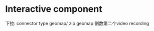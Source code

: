# Interactive component


 下拉: connector type geomap/ zip geomap
 倒数第二个video recording
 
 
 <script src="https://d3js.org/d3.v6.js"></script>
 
 <div id="plot"></div>
 
 <script>
 // Create SVG element
    var svg = d3.select("div#plot")
        .append("svg")
        .attr("width", "400")
        .attr("height", "250");
        
 // Add elements
   svg.append("rect")
        .attr("x", "0")
        .attr("y", "0")
        .attr("width", "400")
        .attr("height", "400")
        .attr("fill", "pink")
        .transition()
        .duration(2000)
        .attr("width", "20");
        
        
        
        
 </script>